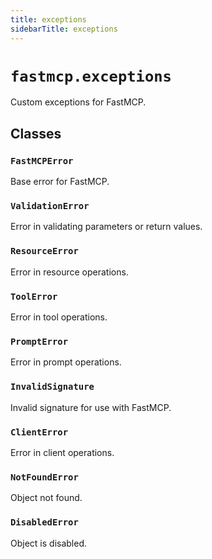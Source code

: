 ```yaml
---
title: exceptions
sidebarTitle: exceptions
---
```


# `fastmcp.exceptions`


Custom exceptions for FastMCP.

## Classes

### `FastMCPError` <sup><a href="https://github.com/mengzhisuoliu/fastmcp/blob/main/src/fastmcp/exceptions.py#L6" target="_blank"><Icon icon="github" style="width: 14px; height: 14px;" /></a></sup>


Base error for FastMCP.


### `ValidationError` <sup><a href="https://github.com/mengzhisuoliu/fastmcp/blob/main/src/fastmcp/exceptions.py#L10" target="_blank"><Icon icon="github" style="width: 14px; height: 14px;" /></a></sup>


Error in validating parameters or return values.


### `ResourceError` <sup><a href="https://github.com/mengzhisuoliu/fastmcp/blob/main/src/fastmcp/exceptions.py#L14" target="_blank"><Icon icon="github" style="width: 14px; height: 14px;" /></a></sup>


Error in resource operations.


### `ToolError` <sup><a href="https://github.com/mengzhisuoliu/fastmcp/blob/main/src/fastmcp/exceptions.py#L18" target="_blank"><Icon icon="github" style="width: 14px; height: 14px;" /></a></sup>


Error in tool operations.


### `PromptError` <sup><a href="https://github.com/mengzhisuoliu/fastmcp/blob/main/src/fastmcp/exceptions.py#L22" target="_blank"><Icon icon="github" style="width: 14px; height: 14px;" /></a></sup>


Error in prompt operations.


### `InvalidSignature` <sup><a href="https://github.com/mengzhisuoliu/fastmcp/blob/main/src/fastmcp/exceptions.py#L26" target="_blank"><Icon icon="github" style="width: 14px; height: 14px;" /></a></sup>


Invalid signature for use with FastMCP.


### `ClientError` <sup><a href="https://github.com/mengzhisuoliu/fastmcp/blob/main/src/fastmcp/exceptions.py#L30" target="_blank"><Icon icon="github" style="width: 14px; height: 14px;" /></a></sup>


Error in client operations.


### `NotFoundError` <sup><a href="https://github.com/mengzhisuoliu/fastmcp/blob/main/src/fastmcp/exceptions.py#L34" target="_blank"><Icon icon="github" style="width: 14px; height: 14px;" /></a></sup>


Object not found.


### `DisabledError` <sup><a href="https://github.com/mengzhisuoliu/fastmcp/blob/main/src/fastmcp/exceptions.py#L38" target="_blank"><Icon icon="github" style="width: 14px; height: 14px;" /></a></sup>


Object is disabled.

